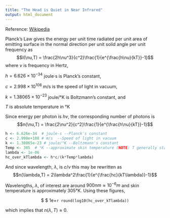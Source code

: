 ```yaml
---
title: "The Head is Quiet in Near Infrared"
output: html_document
---
```



Reference: [Wikipedia](http://en.wikipedia.org/wiki/Black-body_radiation)

Planck's Law gives the energy per unit time radiated per unit area of emitting surface in the normal direction per unit solid angle per unit frequency as$$I(\nu,T) = \frac{2h\nu^3}{c^2}\frac{1}{e^{\frac{h\nu}{kT}}-1}$$
where $\nu$ is frequency in Hertz, 

$h = 6.626\times 10^{-34}$ joule·s is Planck's constant,

$c = 2.998\times 10^{108}$ m/s is the speed of light in vacuum,

$k = 1.38065\times 10^{-23}$ joule/°K is Boltzmann's constant, and 

$T$ is absolute temperature in °K

Since energy per photon is $h\nu$, the corresponding number of photons is$$n(\nu,T) = \frac{2\nu^2}{c^2}\frac{1}{e^{\frac{h\nu}{kT}}-1}$$

```r
h <- 6.626e-34  # joule·s --Planck's constant
c <- 2.998e+108 # m/s  --Speed of light in vacuum
k <- 1.38065e-23 # joule/°K --Boltzmann's constant
Temp <- 305  # °K --approximate skin temperature (NOTE: T generally stands for TRUE in R)
lambda <- 1e-06
hc_over_kTlambda <- h*c/(k*Temp*lambda)
```

And since wavelength, $\lambda,$ is $c/\nu$ this may be rewritten as$$n(\lambda,T) = 2\lambda^2\frac{1}{e^{\frac{hc}{kT\lambda}}-1}$$

Wavelengths, $\lambda,$ of interest are around $900nm \approx 10^{-6}m$ and skin temperature is approximately 305°K. Using these figures,

<center>$\frac{hc}{kT\lambda} \approx $ 1e+`r round(log10(hc_over_kTlambda))`</center>

which implies that $n(\lambda, T) \approx 0$.
